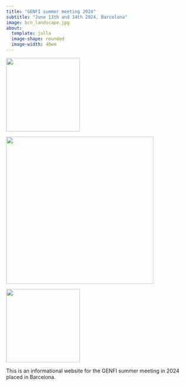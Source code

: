 ---
title: "GENFI summer meeting 2024"
subtitle: "June 13th and 14th 2024, Barcelona"
image: bcn_landscape.jpg
about: 
  template: jolla
  image-shape: rounded
  image-width: 40em 
---

::: {layout-ncol=3}

[![](genfi_logo.png){width=200}](https://www.genfi.org/   )

[![](logo_clinic_ub.jpeg){width=400}](https://www.clinicbarcelona.org/)

[![](idibaps.png){width=200}](https://www.clinicbarcelona.org/idibaps/)


:::

This is an informational website for the GENFI summer meeting in 2024 placed in Barcelona.

